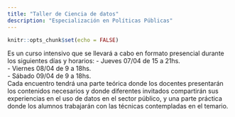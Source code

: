 ```yaml
---
title: "Taller de Ciencia de datos"
description: "Especialización en Políticas Públicas"
---
```


```r
knitr::opts_chunk$set(echo = FALSE)
```

Es un curso intensivo que se llevará a cabo en formato presencial durante los siguientes días y horarios:
- Jueves 07/04 de 15 a 21hs.  
- Viernes 08/04 de 9 a 18hs.  
- Sábado 09/04 de 9 a 18hs.  
Cada encuentro tendrá una parte teórica donde los docentes presentarán los contenidos necesarios y donde diferentes invitados compartirán sus experiencias en el uso de datos en el sector público, y una parte práctica donde los alumnos trabajarán con las técnicas contempladas en el temario.


